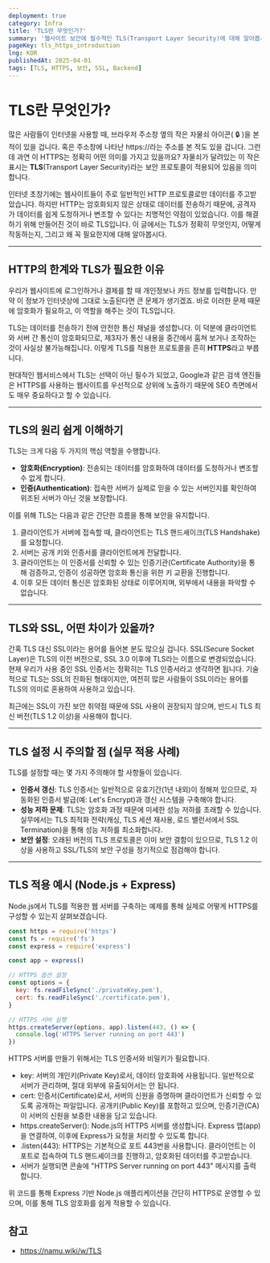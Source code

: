 ```yaml
---
deployment: true
category: Infra
title: 'TLS란 무엇인가?'
summary: '웹사이트 보안에 필수적인 TLS(Transport Layer Security)에 대해 알아봅시다.'
pageKey: tls_https_introduction
lng: KOR
publishedAt: 2025-04-01
tags: [TLS, HTTPS, 보안, SSL, Backend]
---
```


# TLS란 무엇인가?

많은 사람들이 인터넷을 사용할 때, 브라우저 주소창 옆의 작은 자물쇠 아이콘( 🔒 )을 본 적이 있을 겁니다. 혹은 주소창에 나타난 <codeline>https://</codeline>라는 주소를 본 적도 있을 겁니다. 그런데 과연 이 <codeline>HTTPS</codeline>는 정확히 어떤 의미를 가지고 있을까요? 자물쇠가 달려있는 이 작은 표시는 **TLS**(Transport Layer Security)라는 보안 프로토콜이 적용되어 있음을 의미합니다.



인터넷 초창기에는 웹사이트들이 주로 일반적인 HTTP 프로토콜로만 데이터를 주고받았습니다. 하지만 HTTP는 암호화되지 않은 상태로 데이터를 전송하기 때문에, 공격자가 데이터를 쉽게 도청하거나 변조할 수 있다는 치명적인 약점이 있었습니다. 이를 해결하기 위해 만들어진 것이 바로 TLS입니다. 이 글에서는 TLS가 정확히 무엇인지, 어떻게 작동하는지, 그리고 왜 꼭 필요한지에 대해 알아봅시다.

---

## HTTP의 한계와 TLS가 필요한 이유

우리가 웹사이트에 로그인하거나 결제를 할 때 개인정보나 카드 정보를 입력합니다. 만약 이 정보가 인터넷상에 그대로 노출된다면 큰 문제가 생기겠죠. 바로 이러한 문제 때문에 암호화가 필요하고, 이 역할을 해주는 것이 TLS입니다.



TLS는 데이터를 전송하기 전에 안전한 통신 채널을 생성합니다. 이 덕분에 클라이언트와 서버 간 통신이 암호화되므로, 제3자가 통신 내용을 중간에서 훔쳐 보거나 조작하는 것이 사실상 불가능해집니다. 이렇게 TLS를 적용한 프로토콜을 흔히 **HTTPS**라고 부릅니다.



현대적인 웹서비스에서 TLS는 선택이 아닌 필수가 되었고, Google과 같은 검색 엔진들은 HTTPS를 사용하는 웹사이트를 우선적으로 상위에 노출하기 때문에 SEO 측면에서도 매우 중요하다고 할 수 있습니다.

---

## TLS의 원리 쉽게 이해하기

TLS는 크게 다음 두 가지의 핵심 역할을 수행합니다.

- **암호화(Encryption)**: 전송되는 데이터를 암호화하여 데이터를 도청하거나 변조할 수 없게 합니다.
- **인증(Authentication)**: 접속한 서버가 실제로 믿을 수 있는 서버인지를 확인하여 위조된 서버가 아닌 것을 보장합니다.

이를 위해 TLS는 다음과 같은 간단한 흐름을 통해 보안을 유지합니다.

1. 클라이언트가 서버에 접속할 때, 클라이언트는 TLS 핸드셰이크(TLS Handshake)를 요청합니다.
2. 서버는 공개 키와 인증서를 클라이언트에게 전달합니다.
3. 클라이언트는 이 인증서를 신뢰할 수 있는 인증기관(Certificate Authority)을 통해 검증하고, 인증이 성공하면 암호화 통신을 위한 키 교환을 진행합니다.
4. 이후 모든 데이터 통신은 암호화된 상태로 이루어지며, 외부에서 내용을 파악할 수 없습니다.

---

## TLS와 SSL, 어떤 차이가 있을까?

간혹 TLS 대신 SSL이라는 용어를 들어본 분도 많으실 겁니다. SSL(Secure Socket Layer)은 TLS의 이전 버전으로, SSL 3.0 이후에 TLS라는 이름으로 변경되었습니다. 현재 우리가 사용 중인 SSL 인증서는 정확히는 TLS 인증서라고 생각하면 됩니다. 기술적으로 TLS는 SSL의 진화된 형태이지만, 여전히 많은 사람들이 SSL이라는 용어를 TLS의 의미로 혼용하여 사용하고 있습니다.



최근에는 SSL이 가진 보안 취약점 때문에 SSL 사용이 권장되지 않으며, 반드시 TLS 최신 버전(TLS 1.2 이상)을 사용해야 합니다.

---

## TLS 설정 시 주의할 점 (실무 적용 사례)

TLS를 설정할 때는 몇 가지 주의해야 할 사항들이 있습니다.

- **인증서 갱신**: TLS 인증서는 일반적으로 유효기간(1년 내외)이 정해져 있으므로, 자동화된 인증서 발급(예: Let's Encrypt)과 갱신 시스템을 구축해야 합니다.
- **성능 저하 문제**: TLS는 암호화 과정 때문에 미세한 성능 저하를 초래할 수 있습니다. 실무에서는 TLS 최적화 전략(캐싱, TLS 세션 재사용, 로드 밸런서에서 SSL Termination)을 통해 성능 저하를 최소화합니다.
- **보안 설정**: 오래된 버전의 TLS 프로토콜은 이미 보안 결함이 있으므로, TLS 1.2 이상을 사용하고 SSL/TLS의 보안 구성을 정기적으로 점검해야 합니다.

---

## TLS 적용 예시 (Node.js + Express)

Node.js에서 TLS를 적용한 웹 서버를 구축하는 예제를 통해 실제로 어떻게 HTTPS를 구성할 수 있는지 살펴보겠습니다.

```javascript title="tls" showLineNumbers
const https = require('https')
const fs = require('fs')
const express = require('express')

const app = express()

// HTTPS 옵션 설정
const options = {
  key: fs.readFileSync('./privateKey.pem'),
  cert: fs.readFileSync('./certificate.pem'),
}

// HTTPS 서버 실행
https.createServer(options, app).listen(443, () => {
  console.log('HTTPS Server running on port 443')
})
```

HTTPS 서버를 만들기 위해서는 TLS 인증서와 비밀키가 필요합니다.

- key: 서버의 개인키(Private Key)로서, 데이터 암호화에 사용됩니다. 일반적으로 서버가 관리하며, 절대 외부에 유출되어서는 안 됩니다.
- cert: 인증서(Certificate)로서, 서버의 신원을 증명하며 클라이언트가 신뢰할 수 있도록 공개하는 파일입니다. 공개키(Public Key)를 포함하고 있으며, 인증기관(CA)이 서버의 신원을 보증한 내용을 담고 있습니다.
- https.createServer(): Node.js의 HTTPS 서버를 생성합니다. Express 앱(app)을 연결하여, 이후에 Express가 요청을 처리할 수 있도록 합니다.
- .listen(443): HTTPS는 기본적으로 포트 443번을 사용합니다. 클라이언트는 이 포트로 접속하여 TLS 핸드셰이크를 진행하고, 암호화된 데이터를 주고받습니다.
- 서버가 실행되면 콘솔에 "HTTPS Server running on port 443" 메시지를 출력합니다.

위 코드를 통해 Express 기반 Node.js 애플리케이션을 간단히 HTTPS로 운영할 수 있으며, 이를 통해 TLS 암호화를 쉽게 적용할 수 있습니다.

## 참고

- https://namu.wiki/w/TLS
